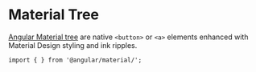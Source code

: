 
<Meta title="Components/Tree/Overview" />

# Material Tree

[Angular Material tree](https://material.angular.io/components/dialog/api) are native `<button>` or `<a>` elements enhanced with Material Design styling and ink ripples. <br />

`import { } from '@angular/material/';`

```

```
